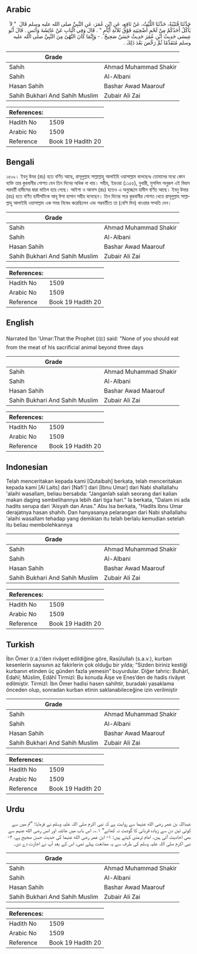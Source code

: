 ## Arabic


<div dir="rtl" lang="ar" style={{fontSize:'larger',backgroundColor:'#f8f9fa',padding:20}}>
حَدَّثَنَا قُتَيْبَةُ، حَدَّثَنَا اللَّيْثُ، عَنْ نَافِعٍ، عَنِ ابْنِ عُمَرَ، عَنِ النَّبِيِّ صلى الله عليه وسلم قَالَ ‏ "‏ لاَ يَأْكُلُ أَحَدُكُمْ مِنْ لَحْمِ أُضْحِيَتِهِ فَوْقَ ثَلاَثَةِ أَيَّامٍ ‏"‏ ‏.‏ قَالَ وَفِي الْبَابِ عَنْ عَائِشَةَ وَأَنَسٍ ‏.‏ قَالَ أَبُو عِيسَى حَدِيثُ ابْنِ عُمَرَ حَدِيثٌ حَسَنٌ صَحِيحٌ ‏.‏ - وَإِنَّمَا كَانَ النَّهْىُ مِنَ النَّبِيِّ صلى الله عليه وسلم مُتَقَدِّمًا ثُمَّ رَخَّصَ بَعْدَ ذَلِكَ ‏.‏
</div>
<div style={{backgroundColor:'#f8f9fa',padding:20, marginBottom: 10}}><table> <thead> <tr> <th>Grade</th> <th></th> </tr> </thead> <tbody> <tr><td>Sahih</td><td>Ahmad Muhammad Shakir</td></tr><tr><td>Sahih</td><td>Al-Albani</td></tr><tr><td>Hasan Sahih</td><td>Bashar Awad Maarouf</td></tr><tr><td>Sahih Bukhari And Sahih Muslim</td><td>Zubair Ali Zai</td></tr></tbody></table><table> <thead> <tr> <th>References:</th> <th></th> </tr> </thead> <tbody><tr><td>Hadith No</td><td>1509</td></tr><tr><td>Arabic No</td><td>1509</td></tr><tr><td>Reference</td><td>Book 19 Hadith 20</td></tr></tbody></table></div>

## Bengali


<div dir="ltr" lang="bn" style={{fontSize:'larger',backgroundColor:'#f8f9fa',padding:20}}>
১৫০৯। ইবনু উমর (রাঃ) হতে বর্ণিত আছে, রাসূলুল্লাহ সাল্লাল্লাহু আলাইহি ওয়াসাল্লাম বলেছেনঃ তোমাদের মধ্যে কোন ব্যক্তি তার কুরবানীর গোশত যেন তিন দিনের অধিক না খায়। সহীহ, ইরওয়া (১১৫৫), বুখারী, মুসলিম অনুরূপ এই বিধান পরবর্তী হাদীসের দ্বারা বাতিল হয়ে গেছে। আইশা ও আনাস (রাঃ) হতেও এ অনুচ্ছেদে হাদীস বর্ণিত আছে। ইবনু উমার (রাঃ) হতে বর্ণিত হাদীসটিকে আবূ ঈসা হাসান সহীহ বলেছেন। তিন দিনের পরে কুরবানীর গোশত খেতে রাসূলুল্লাহ সাল্লাল্লাহু আলাইহি ওয়াসাল্লাম এক সময় নিষেধ করেছিলেন এবং পরবর্তীতে তা (বেশি দিন) খাওয়ার সম্মতি দেন।
</div>
<div style={{backgroundColor:'#f8f9fa',padding:20, marginBottom: 10}}><table> <thead> <tr> <th>Grade</th> <th></th> </tr> </thead> <tbody> <tr><td>Sahih</td><td>Ahmad Muhammad Shakir</td></tr><tr><td>Sahih</td><td>Al-Albani</td></tr><tr><td>Hasan Sahih</td><td>Bashar Awad Maarouf</td></tr><tr><td>Sahih Bukhari And Sahih Muslim</td><td>Zubair Ali Zai</td></tr></tbody></table><table> <thead> <tr> <th>References:</th> <th></th> </tr> </thead> <tbody><tr><td>Hadith No</td><td>1509</td></tr><tr><td>Arabic No</td><td>1509</td></tr><tr><td>Reference</td><td>Book 19 Hadith 20</td></tr></tbody></table></div>

## English


<div dir="ltr" lang="en" style={{fontSize:'larger',backgroundColor:'#f8f9fa',padding:20}}>
Narrated Ibn 'Umar:That the Prophet (ﷺ) said: "None of you should eat from the meat of his sacrificial animal beyond three days
</div>
<div style={{backgroundColor:'#f8f9fa',padding:20, marginBottom: 10}}><table> <thead> <tr> <th>Grade</th> <th></th> </tr> </thead> <tbody> <tr><td>Sahih</td><td>Ahmad Muhammad Shakir</td></tr><tr><td>Sahih</td><td>Al-Albani</td></tr><tr><td>Hasan Sahih</td><td>Bashar Awad Maarouf</td></tr><tr><td>Sahih Bukhari And Sahih Muslim</td><td>Zubair Ali Zai</td></tr></tbody></table><table> <thead> <tr> <th>References:</th> <th></th> </tr> </thead> <tbody><tr><td>Hadith No</td><td>1509</td></tr><tr><td>Arabic No</td><td>1509</td></tr><tr><td>Reference</td><td>Book 19 Hadith 20</td></tr></tbody></table></div>

## Indonesian


<div dir="ltr" lang="id" style={{fontSize:'larger',backgroundColor:'#f8f9fa',padding:20}}>
Telah menceritakan kepada kami [Qutaibah] berkata, telah menceritakan kepada kami [Al Laits] dari [Nafi'] dari [Ibnu Umar] dari Nabi shallallahu 'alaihi wasallam, beliau bersabda: "Janganlah salah seorang dari kalian makan daging sembelihannya lebih dari tiga hari." Ia berkata, "Dalam ini ada hadits serupa dari 'Aisyah dan Anas." Abu Isa berkata, "Hadits Ibnu Umar derajatnya hasan shahih. Dan hanyasanya pelarangan dari Nabi shallallahu 'alaihi wasallam tehadap yang demikian itu telah berlalu kemudian setelah itu beliau membolehkannya
</div>
<div style={{backgroundColor:'#f8f9fa',padding:20, marginBottom: 10}}><table> <thead> <tr> <th>Grade</th> <th></th> </tr> </thead> <tbody> <tr><td>Sahih</td><td>Ahmad Muhammad Shakir</td></tr><tr><td>Sahih</td><td>Al-Albani</td></tr><tr><td>Hasan Sahih</td><td>Bashar Awad Maarouf</td></tr><tr><td>Sahih Bukhari And Sahih Muslim</td><td>Zubair Ali Zai</td></tr></tbody></table><table> <thead> <tr> <th>References:</th> <th></th> </tr> </thead> <tbody><tr><td>Hadith No</td><td>1509</td></tr><tr><td>Arabic No</td><td>1509</td></tr><tr><td>Reference</td><td>Book 19 Hadith 20</td></tr></tbody></table></div>

## Turkish


<div dir="ltr" lang="tr" style={{fontSize:'larger',backgroundColor:'#f8f9fa',padding:20}}>
İbn Ömer (r.a.)’den rivâyet edildiğine göre, Rasûlullah (s.a.v.), kurban kesenlerin sayısının az fakirlerin çok olduğu bir yılda; “Sizden biriniz kestiği kurbanın etinden üç günden fazla yemesin” buyurdular. Diğer tahric: Buhârî, Edahî; Müslim, Edâhî Tirmizî: Bu konuda Âişe ve Enes’den de hadis rivâyet edilmiştir. Tirmizî: İbn Ömer hadisi hasen sahihtir, buradaki yasaklama önceden olup, sonradan kurban etinin saklanabileceğine izin verilmiştir
</div>
<div style={{backgroundColor:'#f8f9fa',padding:20, marginBottom: 10}}><table> <thead> <tr> <th>Grade</th> <th></th> </tr> </thead> <tbody> <tr><td>Sahih</td><td>Ahmad Muhammad Shakir</td></tr><tr><td>Sahih</td><td>Al-Albani</td></tr><tr><td>Hasan Sahih</td><td>Bashar Awad Maarouf</td></tr><tr><td>Sahih Bukhari And Sahih Muslim</td><td>Zubair Ali Zai</td></tr></tbody></table><table> <thead> <tr> <th>References:</th> <th></th> </tr> </thead> <tbody><tr><td>Hadith No</td><td>1509</td></tr><tr><td>Arabic No</td><td>1509</td></tr><tr><td>Reference</td><td>Book 19 Hadith 20</td></tr></tbody></table></div>

## Urdu


<div dir="rtl" lang="ur" style={{fontSize:'larger',backgroundColor:'#f8f9fa',padding:20}}>
عبداللہ بن عمر رضی الله عنہما سے روایت ہے کہ نبی اکرم صلی اللہ علیہ وسلم نے فرمایا: ”تم میں سے کوئی تین دن سے زیادہ قربانی کا گوشت نہ کھائے“ ۱؎۔ اس باب میں عائشہ اور انس رضی الله عنہم سے بھی احادیث آئی ہیں۔ امام ترمذی کہتے ہیں: ۱- ابن عمر رضی الله عنہما کی حدیث حسن صحیح ہے، ۲- نبی اکرم صلی اللہ علیہ وسلم کی طرف سے یہ ممانعت پہلے تھی، اس کے بعد آپ نے اجازت دے دی۔
</div>
<div style={{backgroundColor:'#f8f9fa',padding:20, marginBottom: 10}}><table> <thead> <tr> <th>Grade</th> <th></th> </tr> </thead> <tbody> <tr><td>Sahih</td><td>Ahmad Muhammad Shakir</td></tr><tr><td>Sahih</td><td>Al-Albani</td></tr><tr><td>Hasan Sahih</td><td>Bashar Awad Maarouf</td></tr><tr><td>Sahih Bukhari And Sahih Muslim</td><td>Zubair Ali Zai</td></tr></tbody></table><table> <thead> <tr> <th>References:</th> <th></th> </tr> </thead> <tbody><tr><td>Hadith No</td><td>1509</td></tr><tr><td>Arabic No</td><td>1509</td></tr><tr><td>Reference</td><td>Book 19 Hadith 20</td></tr></tbody></table></div>